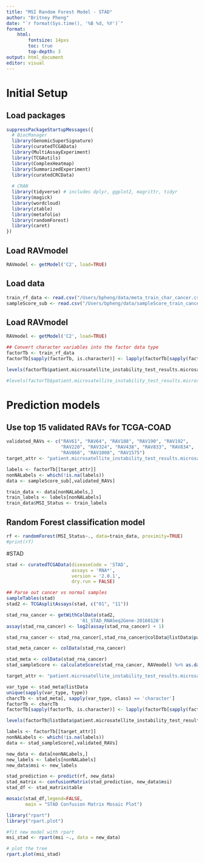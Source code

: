 ```yaml
---
title: "MSI Random Forest Model - STAD"
author: "Britney Pheng"
date: "`r format(Sys.time(), '%B %d, %Y')`"
format:
    html:
        fontsize: 14pxs
        toc: true
        top-depth: 3
output: html_document
editor: visual
---
```


# Initial Setup

## Load packages

```r
suppressPackageStartupMessages({
  # BiocManager
  library(GenomicSuperSignature)
  library(curatedTCGAData)
  library(MultiAssayExperiment)
  library(TCGAutils)
  library(ComplexHeatmap)
  library(SummarizedExperiment)
  library(curatedCRCData)
  
  # CRAN
  library(tidyverse) # includes dplyr, ggplot2, magrittr, tidyr
  library(magick)
  library(wordcloud)
  library(ztable)
  library(metafolio)
  library(randomForest)
  library(caret)
})
```

## Load RAVmodel

```r
RAVmodel <- getModel('C2', load=TRUE)
```

## Load data

```r
train_rf_data <- read.csv("/Users/bpheng/data/meta_train_char_cancer.csv")
sampleScore_sub <- read.csv("/Users/bpheng/data/sampleScore_train_cancer.csv")
```

## Load RAVmodel

```r
RAVmodel <- getModel('C2', load=TRUE)
```

```r
## Convert character variables into the factor data type
factorTb <- train_rf_data
factorTb[sapply(factorTb, is.character)] <- lapply(factorTb[sapply(factorTb, is.character)], factor)

levels(factorTb$patient.microsatellite_instability_test_results.microsatellite_instability_test_result.mononucleotide_and_dinucleotide_marker_panel_analysis_status)[levels(factorTb$patient.microsatellite_instability_test_results.microsatellite_instability_test_result.mononucleotide_and_dinucleotide_marker_panel_analysis_status) == "msi-h"] <- "msi"

#levels(factorTb$patient.microsatellite_instability_test_results.microsatellite_instability_test_result.mononucleotide_and_dinucleotide_marker_panel_analysis_status)
```

# Prediction models

## Use top 15 validated RAVs for TCGA-COAD

```r
validated_RAVs <- c("RAV61", "RAV64", "RAV188", "RAV190", "RAV192", 
                    "RAV220", "RAV324", "RAV438", "RAV833", "RAV834", 
                    "RAV868", "RAV1008", "RAV1575")
target_attr <- "patient.microsatellite_instability_test_results.microsatellite_instability_test_result.mononucleotide_and_dinucleotide_marker_panel_analysis_status"

labels <- factorTb[[target_attr]]
nonNALabels <- which(!is.na(labels))
data <- sampleScore_sub[,validated_RAVs]

train_data <- data[nonNALabels,]
train_labels <- labels[nonNALabels]
train_data$MSI_Status <- train_labels
```

## Random Forest classification model

```r
rf <- randomForest(MSI_Status~., data=train_data, proximity=TRUE)
#print(rf)
```

#STAD

```r
stad <- curatedTCGAData(diseaseCode = 'STAD',
                        assays = 'RNA*',
                        version = '2.0.1',
                        dry.run = FALSE)

## Parse out cancer vs normal samples
sampleTables(stad)
stad2 <- TCGAsplitAssays(stad, c("01", "11"))

stad_rna_cancer <- getWithColData(stad2,
                           '01_STAD_RNASeq2Gene-20160128')
assay(stad_rna_cancer) <- log2(assay(stad_rna_cancer) + 1)

stad_rna_cancer <- stad_rna_cancer[,stad_rna_cancer@colData@listData$patient.microsatellite_instability_test_results.microsatellite_instability_test_result.mononucleotide_and_dinucleotide_marker_panel_analysis_status %in% c('msi-h', 'mss')]

stad_meta_cancer <- colData(stad_rna_cancer)
```

```r
stad_meta <- colData(stad_rna_cancer)
stad_sampleScore <- calculateScore(stad_rna_cancer, RAVmodel) %>% as.data.frame()
```

```r
target_attr <- "patient.microsatellite_instability_test_results.microsatellite_instability_test_result.mononucleotide_and_dinucleotide_marker_panel_analysis_status"

var_type <- stad_meta@listData
unique(sapply(var_type, type))
charcTb <- stad_meta[, sapply(var_type, class) == 'character']
factorTb <- charcTb
factorTb[sapply(factorTb, is.character)] <- lapply(factorTb[sapply(factorTb, is.character)], factor)

levels(factorTb@listData$patient.microsatellite_instability_test_results.microsatellite_instability_test_result.mononucleotide_and_dinucleotide_marker_panel_analysis_status)[levels(factorTb@listData$patient.microsatellite_instability_test_results.microsatellite_instability_test_result.mononucleotide_and_dinucleotide_marker_panel_analysis_status) == "msi-h"] <- "msi"

labels <- factorTb[[target_attr]]
nonNALabels <- which(!is.na(labels))
data <- stad_sampleScore[,validated_RAVs]

new_data <- data[nonNALabels,]
new_labels <- labels[nonNALabels]
new_data$msi <- new_labels

```

```r
stad_prediction <- predict(rf, new_data)
stad_matrix <- confusionMatrix(stad_prediction, new_data$msi)
stad_df <- stad_matrix$table

mosaic(stad_df,legend=FALSE,
       main = "STAD Confusion Matrix Mosaic Plot")
```

```r
library("rpart")
library("rpart.plot")

#fit new model with rpart
msi_stad <- rpart(msi ~., data = new_data)

# plot the tree
rpart.plot(msi_stad)
```
